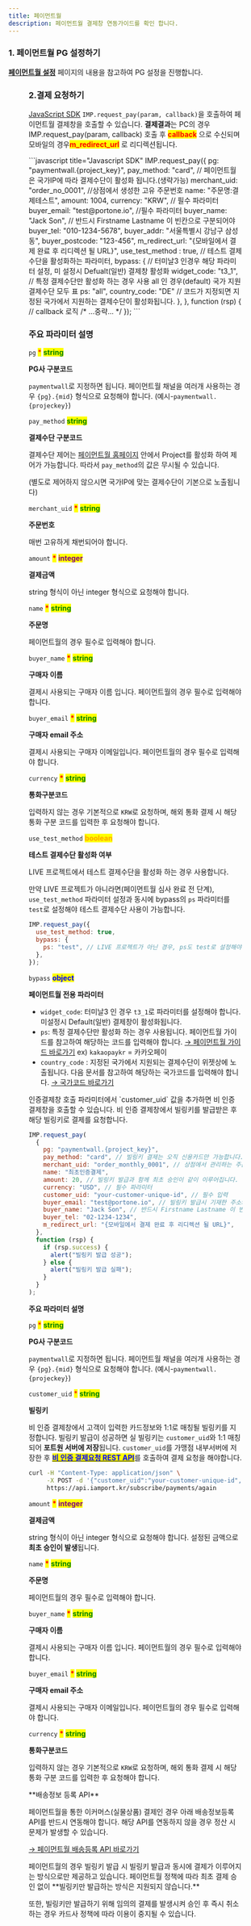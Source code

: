 ```yaml
---
title: 페이먼트월
description: 페이먼트월 결제창 연동가이드를 확인 합니다.
---
```



### 1. 페이먼트월 PG 설정하기

[**페이먼트월 설정**](../../ready/2-pg/payment-gateway/paymentwall) 페이지의 내용을 참고하여 PG 설정을 진행합니다.

<Figure src="/gitbook-assets/ko/Paymentwall_logo_dark_latest.jpeg" />

### 2.결제 요청하기

[JavaScript SDK](../../sdk/javascript-sdk-old/readme) `IMP.request_pay(param, callback)`을 호출하여 페이먼트월 결제창을 호출할 수 있습니다.
**결제결과**는 PC의 경우 IMP.request_pay(param, callback) 호출 후 <mark style="color:red;">**callback**</mark> 으로 수신되며 모바일의 경우<mark style="color:red;">**m_redirect_url**</mark> 로 리디렉션됩니다.

<Tabs>
<Tab title="인증결제창 요청">
```javascript title="Javascript SDK"
IMP.request_pay({
  pg: "paymentwall.{project_key}",
  pay_method: "card", // 페이먼트월은 국가IP에 따라 결제수단이 활성화 됩니다.(생략가능)
  merchant_uid: "order_no_0001", //상점에서 생성한 고유 주문번호
  name: "주문명:결제테스트",
  amount: 1004,
  currency: "KRW", // 필수 파라미터
  buyer_email: "test@portone.io", //필수 파라미터 
  buyer_name: "Jack Son", // 반드시 Firstname Lastname 이 빈칸으로 구분되어야 
  buyer_tel: "010-1234-5678",
  buyer_addr: "서울특별시 강남구 삼성동",
  buyer_postcode: "123-456",
  m_redirect_url: "{모바일에서 결제 완료 후 리디렉션 될 URL}",
  use_test_method : true, // 테스트 결제 수단을 활성화하는 파라미터,
  bypass: {
    // 터미날3 인경우 해당 파라미터 설정, 미 설정시 Defualt(일반) 결제창 활성화
    widget_code: "t3_1",
    // 특정 결제수단만 활성화 하는 경우 사용 all 인 경우(default) 국가 지원 결제수단 모두 표
    ps: "all",
    country_code: "DE" // 코드가 지정되면 지정된 국가에서 지원하는 결제수단이 활성화됩니다.
  },
}, function (rsp) { // callback 로직
  /* ...중략... */
});
```

### **주요 파라미터 설명**

`pg` <mark style="color:red;">\*</mark> <mark style="color:green;">**string**</mark>

**PG사 구분코드**

`paymentwall`로 지정하면 됩니다. 페이먼트월 채널을 여러개 사용하는 경우 `{pg}.{mid}` 형식으로 요청해야 합니다. (예시-`paymentwall.{projeckey}`)

`pay_method` <mark style="color:green;">**string**</mark>

**결제수단 구분코드**

결제수단 제어는 [페이먼트월 홈페이지](https://api.paymentwall.com/) 안에서 Project를 활성화 하여 제어가 가능합니다. 따라서 `pay_method`의 값은 무시될 수 있습니다.

(별도로 제어하지 않으시면 국가IP에 맞는 결제수단이 기본으로 노출됩니다)

`merchant_uid` <mark style="color:red;">**\***</mark> <mark style="color:green;">**string**</mark>

**주문번호**

매번 고유하게 채번되어야 합니다.

`amount` <mark style="color:red;">**\***</mark> <mark style="color:purple;">**integer**</mark>

**결제금액**

string 형식이 아닌 integer 형식으로 요청해야 합니다.

`name` <mark style="color:red;">**\***</mark> <mark style="color:green;">**string**</mark>

**주문명**

페이먼트월의 경우 필수로 입력해야 합니다.

`buyer_name` <mark style="color:red;">**\***</mark> <mark style="color:green;">**string**</mark>

**구매자 이름**

결제시 사용되는 구매자 이름 입니다. 페이먼트월의 경우 필수로 입력해야 합니다.

`buyer_email` <mark style="color:red;">**\***</mark> <mark style="color:green;">**string**</mark>

**구매자 email 주소**

결제시 사용되는 구매자 이메일입니다. 페이먼트월의 경우 필수로 입력해야 합니다.

`currency` <mark style="color:red;">**\***</mark> <mark style="color:green;">**string**</mark>

**통화구분코드**

입력하지 않는 경우 기본적으로 `KRW`로 요청하며, 해외 통화 결제 시 해당 통화 구분 코드를 입력한 후 요청해야 합니다.

`use_test_method` <mark style="color:orange;">**boolean**</mark>

**테스트 결제수단 활성화 여부**

LIVE 프로젝트에서 테스트 결제수단을 활성화 하는 경우 사용합니다.

만약 LIVE 프로젝트가 아니라면(페이먼트월 심사 완료 전 단계), `use_test_method` 파라미터 설정과 동시에 bypass의 `ps` 파라미터를 `test`로 설정해야 테스트 결제수단 사용이 가능합니다.

```javascript title="Javascript SDK"
IMP.request_pay({
  use_test_method: true,
  bypass: {
    ps: "test", // LIVE 프로젝트가 아닌 경우, ps도 test로 설정해야만 테스트 결제수단이 활성화됩니다.
  },
});
```

`bypass` <mark style="color:blue;">**object**</mark>

**페이먼트월 전용 파라미터**

- `widget_code`: 터미날3 인 경우 `t3_1`로 파라미터를 설정해야 합니다. 미설정시 Default(일반) 결제창이 활성화됩니다.
- `ps`: 특정 결제수단만 활성화 하는 경우 사용됩니다. 페이먼트월 가이드를 참고하여 해당하는 코드를 입력해야 합니다. [ → 페이먼트월 가이드 바로가기](https://docs.paymentwall.com/reference/payment-system-shortcodes) ex) `kakaopaykr` = 카카오페이
- `country_code` : 지정된 국가에서 지원되는 결제수단이 위젯상에 노출됩니다. 다음 문서를 참고하여 해당하는 국가코드를 입력해야 합니다. [ → 국가코드 바로가기](https://en.wikipedia.org/wiki/ISO_3166-1_alpha-2)

</Tab>

<Tab title="비 인증 결제">
인증결제창 호출 파라미터에서 `customer_uid` 값을 추가하면 비 인증 결제창을 호출할 수 있습니다.
비 인증 결제창에서 빌링키를 발급받은 후 해당 빌링키로 결제를 요청합니다.

```javascript title="Javascript SDK"
IMP.request_pay(
  {
    pg: "paymentwall.{project_key}",
    pay_method: "card", // 빌링키 결제는 오직 신용카드만 가능합니다.
    merchant_uid: "order_monthly_0001", // 상점에서 관리하는 주문 번호
    name: "최초인증결제",
    amount: 20, // 빌링키 발급과 함께 최초 승인이 같이 이루어집니다.
    currency: "USD", // 필수 파라미터
    customer_uid: "your-customer-unique-id", // 필수 입력
    buyer_email: "test@portone.io", // 빌링키 발급시 기재한 주소와 빌링키 결제할때 기재한 주소가 동일해야 합니다.
    buyer_name: "Jack Son", // 반드시 Firstname Lastname 이 빈칸으로 구분되어야 합니다.
    buyer_tel: "02-1234-1234",
    m_redirect_url: "{모바일에서 결제 완료 후 리디렉션 될 URL}",
  },
  function (rsp) {
    if (rsp.success) {
      alert("빌링키 발급 성공");
    } else {
      alert("빌링키 발급 실패");
    }
  }
);
```

**주요 파라미터 설명**

`pg` <mark style="color:red;">\*</mark> <mark style="color:green;">**string**</mark>

**PG사 구분코드**

`paymentwall`로 지정하면 됩니다. 페이먼트월 채널을 여러개 사용하는 경우 `{pg}.{mid}` 형식으로 요청해야 합니다. (예시-`paymentwall.{projeckey}`)

`customer_uid` <mark style="color:red;">\*</mark> <mark style="color:green;">**string**</mark>

**빌링키**

비 인증 결제창에서 고객이 입력한 카드정보와 1:1로 매칭될 빌링키를 지정합니다.
빌링키 발급이 성공하면 실 빌링키는 `customer_uid`와 1:1 매칭되어 **포트원 서버에 저장**됩니다.
`customer_uid`를 가맹점 내부서버에 저장한 후 [<mark style="color:blue;">**비 인증 결제요청 REST API**</mark>](../../api/api-4/api)를 호출하여 결제 요청을 해야합니다.

```sh title="server-side"
curl -H "Content-Type: application/json" \
     -X POST -d '{"customer_uid":"your-customer-unique-id", "merchant_uid":"order_id_8237352", "amount":3000}' \
     https://api.iamport.kr/subscribe/payments/again
```

`amount` <mark style="color:red;">**\***</mark> <mark style="color:purple;">**integer**</mark>

**결제금액**

string 형식이 아닌 integer 형식으로 요청해야 합니다.
설정된 금액으로 **최초 승인이 발생**됩니다.

`name` <mark style="color:red;">**\***</mark> <mark style="color:green;">**string**</mark>

**주문명**

페이먼트월의 경우 필수로 입력해야 합니다.

`buyer_name` <mark style="color:red;">**\***</mark> <mark style="color:green;">**string**</mark>

**구매자 이름**

결제시 사용되는 구매자 이름 입니다. 페이먼트월의 경우 필수로 입력해야 합니다.

`buyer_email` <mark style="color:red;">**\***</mark> <mark style="color:green;">**string**</mark>

**구매자 email 주소**

결제시 사용되는 구매자 이메일입니다. 페이먼트월의 경우 필수로 입력해야 합니다.

`currency` <mark style="color:red;">**\***</mark> <mark style="color:green;">**string**</mark>

**통화구분코드**

입력하지 않는 경우 기본적으로 `KRW`로 요청하며, 해외 통화 결제 시 해당 통화 구분 코드를 입력한 후 요청해야 합니다.

</Tab>
</Tabs>

<Hint style="danger">
**배송정보 등록 API**

페이먼트월을 통한 이커머스(실물상품) 결제인 경우 아래 배송정보등록 API를 반드시 연동해야 합니다. 해당 API를 연동하지 않을 경우 정산 시 문제가 발생할 수 있습니다.

[ → 페이먼트월 배송등록 API 바로가기](https://developers.portone.io/api/rest-v1/pg.paymentwall)

</Hint>

<Hint style="danger">
페이먼트월의 경우 빌링키 발급 시 빌링키 발급과 동시에 결제가 이루어지는 방식으로만 제공하고 있습니다.
페이먼트월 정책에 따라 최초 결제 승인 없이 **빌링키만 발급하는 방식은 지원되지 않습니다.**

또한, 빌링키만 발급하기 위해 임의의 결제를 발생시켜 승인 후 즉시 취소하는 경우 카드사 정책에 따라 이용이 중지될 수 있습니다.

</Hint>
